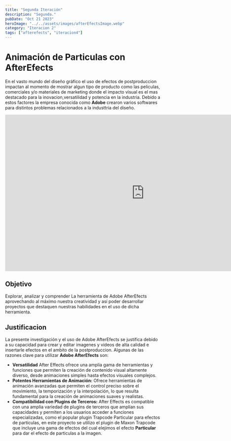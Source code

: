 ```yaml
---
title: "Segunda Iteración"
description: "Segunda."
pubDate: "Oct 21 2023"
heroImage: "../../assets/images/afterEfectsImage.webp"
category: "Iteracion 2"
tags: ["afterefects", "iteracion4"]
---
```

# Animación de Particulas con AfterEfects

En el vasto mundo del diseño gráfico el uso de efectos de postproduccion impactan al momento de mostrar algun tipo de producto
como las peliculas, comerciales y/o materiales de marketing donde el impacto visual es el mas destacado 
para la inovacion,versatilidad y potencia en la industria.
Debido a estos factores la empresa conocida como <strong>Adobe</strong> crearon varios softwares para distintos problemas relacionados a la industtria 
del diseño.

<iframe
    class="mx-auto px-auto"
    width="900"
    height="506"
    src="https://www.youtube.com/embed/tICCT1U1rdA?si=fToehOCbIvAQqXEc"
    title="Animacion de Particulas"
    frameborder="0"
    allow="accelerometer; autoplay; encrypted-media; gyroscope"
    allowfullscreen
></iframe>

## Objetivo
Explorar, analizar y comprender La herramienta de Adobe AfterEfects
aprovechando al máximo nuestra creatividad y así poder desarrollar proyectos que
destaquen nuestras habilidades en el uso de dicha herramienta.

## Justificacion
La presente investigación y el uso de Adobe AfterEfects se justifica debido a su capacidad
para crear y editar imagenes y videos de alta calidad e insertarle efectos en el ambito de la postproduccion. 
Algunas de las razones clave para utilizar <strong>Adobe AfterEfects</strong> son:
* <strong>Versatilidad</strong> After Effects ofrece una amplia gama de herramientas y funciones que permiten la creación de contenido visual altamente diverso, desde animaciones simples hasta efectos visuales complejos.
* <strong>Potentes Herramientas de Animación:</strong> Ofrece herramientas de animación avanzadas que permiten el control preciso sobre el movimiento, la temporización y la interpolación, lo que resulta fundamental para la creación de animaciones suaves y realistas.
* <strong>Compatibilidad con Plugins de Terceros:</strong> After Effects es compatible con una amplia variedad de plugins de terceros que amplían sus capacidades y permiten a los usuarios acceder a funciones especializadas, como el popular plugin Trapcode Particular para efectos de partículas, en este proyecto se utilizo el plugin de Maxon Trapcode que incluye una gama de efectos del cual elejimos el efecto
<strong>Particular</strong> para dar el efecto de particulas a la imagen.
